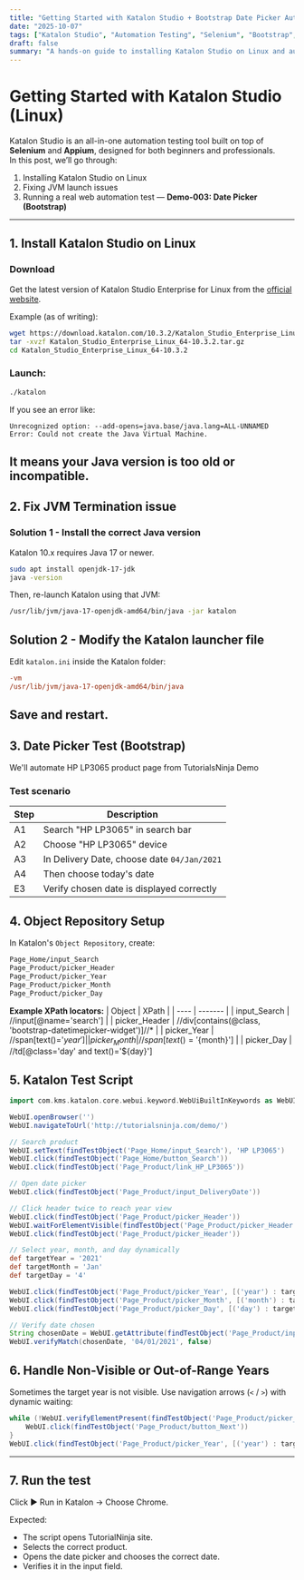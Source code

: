 ```yaml
---
title: "Getting Started with Katalon Studio + Bootstrap Date Picker Automation (Demo-003)"
date: "2025-10-07"
tags: ["Katalon Studio", "Automation Testing", "Selenium", "Bootstrap", "QA"]
draft: false
summary: "A hands-on guide to installing Katalon Studio on Linux and automating a real demo website with a Bootstrap date picker using dynamic XPath."
---
```


# Getting Started with Katalon Studio (Linux)

Katalon Studio is an all-in-one automation testing tool built on top of **Selenium** and **Appium**, designed for both beginners and professionals.  
In this post, we’ll go through:

1. Installing Katalon Studio on Linux  
2. Fixing JVM launch issues  
3. Running a real web automation test — **Demo-003: Date Picker (Bootstrap)**

---

## 1. Install Katalon Studio on Linux

### Download

Get the latest version of Katalon Studio Enterprise for Linux from the [official website](https://katalon.com/download).

Example (as of writing):

```bash
wget https://download.katalon.com/10.3.2/Katalon_Studio_Enterprise_Linux_64-10.3.2.tar.gz
tar -xvzf Katalon_Studio_Enterprise_Linux_64-10.3.2.tar.gz
cd Katalon_Studio_Enterprise_Linux_64-10.3.2
```

### Launch:
```bash
./katalon
```

If you see an error like:
```psql
Unrecognized option: --add-opens=java.base/java.lang=ALL-UNNAMED
Error: Could not create the Java Virtual Machine.
```
It means your Java version is too old or incompatible.
---
## 2. Fix JVM Termination issue
### Solution 1 - Install the correct Java version
Katalon 10.x requires Java 17 or newer.
```bash
sudo apt install openjdk-17-jdk
java -version
```
Then, re-launch Katalon using that JVM:
```bash
/usr/lib/jvm/java-17-openjdk-amd64/bin/java -jar katalon
```
## Solution 2 - Modify the Katalon launcher file
Edit `katalon.ini` inside the Katalon folder:
```ini
-vm
/usr/lib/jvm/java-17-openjdk-amd64/bin/java
```
Save and restart.
---
## 3. Date Picker Test (Bootstrap)
We'll automate HP LP3065 product page from TutorialsNinja Demo
### Test scenario
| Step | Description |
| ---- | ----------- |
| A1 | Search "HP LP3065" in search bar |
| A2 | Choose "HP LP3065" device |
| A3 | In Delivery Date, choose date `04/Jan/2021` |
| A4 | Then choose today's date |
| E3 | Verify chosen date is displayed correctly |
## 4. Object Repository Setup
In Katalon's `Object Repository`, create:
```bash
Page_Home/input_Search
Page_Product/picker_Header
Page_Product/picker_Year
Page_Product/picker_Month
Page_Product/picker_Day
```
**Example XPath locators:**
| Object | XPath |
| ---- | ------- |
| input_Search | //input[@name='search'] |
| picker_Header | //div[contains(@class, 'bootstrap-datetimepicker-widget')]//* |
| picker_Year | //span[text()='${year}'] |
| picker_Month | //span[text()='${month}'] |
| picker_Day | //td[@class='day' and text()='${day}']
## 5. Katalon Test Script
```groovy
import com.kms.katalon.core.webui.keyword.WebUiBuiltInKeywords as WebUI

WebUI.openBrowser('')
WebUI.navigateToUrl('http://tutorialsninja.com/demo/')

// Search product
WebUI.setText(findTestObject('Page_Home/input_Search'), 'HP LP3065')
WebUI.click(findTestObject('Page_Home/button_Search'))
WebUI.click(findTestObject('Page_Product/link_HP_LP3065'))

// Open date picker
WebUI.click(findTestObject('Page_Product/input_DeliveryDate'))

// Click header twice to reach year view
WebUI.click(findTestObject('Page_Product/picker_Header'))
WebUI.waitForElementVisible(findTestObject('Page_Product/picker_Header'), 2)
WebUI.click(findTestObject('Page_Product/picker_Header'))

// Select year, month, and day dynamically
def targetYear = '2021'
def targetMonth = 'Jan'
def targetDay = '4'

WebUI.click(findTestObject('Page_Product/picker_Year', [('year') : targetYear]))
WebUI.click(findTestObject('Page_Product/picker_Month', [('month') : targetMonth]))
WebUI.click(findTestObject('Page_Product/picker_Day', [('day') : targetDay]))

// Verify date chosen
String chosenDate = WebUI.getAttribute(findTestObject('Page_Product/input_DeliveryDate'), 'value')
WebUI.verifyMatch(chosenDate, '04/01/2021', false)
```

## 6. Handle Non-Visible or Out-of-Range Years
Sometimes the target year is not visible.
Use navigation arrows (`<` / `>`) with dynamic waiting:
```groovy
while (!WebUI.verifyElementPresent(findTestObject('Page_Product/picker_Year', [('year') : targetYear]), 1, FailureHandling.OPTIONAL)) {
    WebUI.click(findTestObject('Page_Product/button_Next'))
}
WebUI.click(findTestObject('Page_Product/picker_Year', [('year') : targetYear]))
```

---
## 7. Run the test
Click ▶ Run in Katalon → Choose Chrome.

Expected:
 - The script opens TutorialNinja site.
 - Selects the correct product.
 - Opens the date picker and chooses the correct date.
 - Verifies it in the input field.

